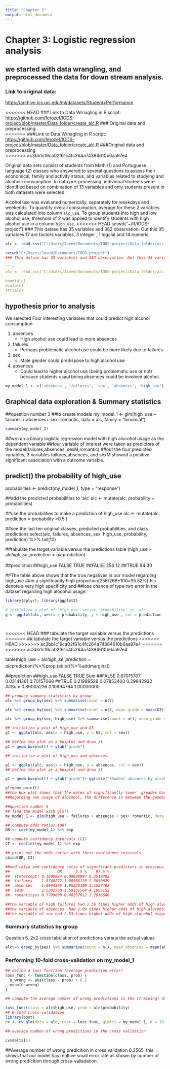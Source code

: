 ```yaml
---
title: "Chapter 3"
output: html_document
---
```



# Chapter 3: Logistic regression analysis

## we started with data wrangling, and preprocessed the data for down stream analysis. 

### Link to original data:  

<https://archive.ics.uci.edu/ml/datasets/Student+Performance>

<<<<<<< HEAD
### Link to Data Wrnagling in R script:  
<https://github.com/ferozef/IODS-project/blob/master/Data_folder/create_alc.R>
### Original data and preprocessing  
=======
###Link to Data Wrnagling in R script:  
<https://github.com/ferozef/IODS-project/blob/master/Data_folder/create_alc.R>
###Original data and preprocessing  
>>>>>>> ac3bb1c19ca02f61c4fc264a74384610b6aa97e4

Original data sets consist of students from Math (1) and Portuguese language (2) classes who answered to several questions to assess their economical, family and activity status, and variables related to studying and alcoholc consumption. In data pre-processing, individual students were identified based on combination of 13 variables and only students present in both datasets were selected.  

Alcohol use was evaluated numerically, separately for weekdays and weekends. To quantify overall consumption, average for these 2 variables was calculated into column `alc_use`. To group students into high and low alcohol use, threshold of 2 was applied to identify students with high alcohol use in a column `high_use`.
<<<<<<< HEAD
setwd("~/R/IODS-project")
### This datase has 35 variables and 382 observation. Out this 35 variables 17 are factors variables, 3 integer , 1 logcial and 14 numeric.

```r
alc <- read.csv("C:/Users/Javed/Documents/IODS-project/Data_folder/alc.csv")

setwd("C:/Users/Javed/Documents/IODS-project")
### This datase has 35 variables and 382 observation. Out this 35 variables 17 are factors variables, 3 integer , 1 logcial and 14 numeric.

```r
alc <- read.csv("C:/Users/Javed/Documents/IODS-project/Data_folder/alc.csv")

head(alc)
dim(alc)
str(alc)
```



## hypothesis prior to analysis

We selected Four interesting variables that could predict high alcohol consumption:

1.  absences
    + High alcohol use could lead to more absences
2.  failures
    + Perhaps problematic alcohol use could be more likely due to failures
3.  sex
    + Male gender could predispose to high alcohol use
4.  absences
    + Could lead to higher alcohol use (being problematic use or not) because students usaul being absences could be involved alcohol.
    
    
```r
my_model_1 <- c('absences', 'failures', 'sex', 'absences', 'high_use')
```    



## Graphical data exploration & Summary statistics



##question number 3
##to create models
my_model_1 <- glm(high_use ~ failures + absences+ sex+romantic, data = alc, family = "binomial")



```r
summary(my_model_1)
```

##we ran a binary logistic regression model with high alocohol usage as the dependent variable
##four variable of interest were taken as predictors of the model(failures,absences, sexM,romantic)
##out the four predicted variables, 3 variables failures,absences, and sexM showed a positive significant association with a outcome variable.


## predict() the probability of high_use
probabilities <- predict(my_model_1, type = "response")

##add the predicted probabilities to 'alc'
alc <- mutate(alc, probability = probabilities)

##use the probabilities to make a prediction of high_use
alc <- mutate(alc, prediction = probability >0.5 )

##see the last ten original classes, predicted probabilities, and class predictions
select(alc, failures, absences, sex, high_use, probability, prediction) %>% tail(10)

##tabulate the target variable versus the predictions
table (high_use = alc$high_use, prediction = alc$prediction)

##prediction
##high_use FALSE TRUE
##FALSE   256   12
##TRUE     84   30

##The table above shows that the true negatives in our model regarding high_use
##in a significantly high proportion(256/268*100=95.52%)this denote a very high specificity and 
##lose chance of type two error in the dataset regarding high alocohol usage.


```r
library(dplyr); library(ggplot2)

# initialize a plot of 'high_use' versus 'probability' in 'alc'
g <- ggplot(alc, aes(x = probability, y = high_use , col = prediction ) )




```



<<<<<<< HEAD
### tabulate the target variable versus the predictions
=======
## tabulate the target variable versus the predictions
<<<<<<< HEAD
>>>>>>> ac3bb1c19ca02f61c4fc264a74384610b6aa97e4
=======
>>>>>>> ac3bb1c19ca02f61c4fc264a74384610b6aa97e4

table(high_use = alc$high_use, prediction = alc$prediction)%>%prop.table()%>%addmargins()

##prediction
##high_use      FALSE       TRUE        Sum
##FALSE    0.67015707 0.03141361 0.70157068
##TRUE     0.21989529 0.07853403 0.29842932
##Sum      0.89005236 0.10994764 1.00000000




```r
## produce summary statistics by group
alc %>% group_by(sex) %>% summarise(count = n())

alc %>% group_by(sex) %>% summarise(count = n(), mean_grade = mean(G3))

alc %>% group_by(sex, high_use) %>% summarise(count = n(), mean_grade = mean(G3))

## initialize a plot of high_use and G3
g1 <- ggplot(alc, aes(x = high_use, y = G3, col = sex))

## define the plot as a boxplot and draw it
g1 + geom_boxplot() + ylab("grade")

## initialise a plot of high_use and absences

g1 <- ggplot(alc, aes(x = high_use, y = absences, col = sex))
## define the plot as a boxplot and draw it

g1 + geom_boxplot() + ylab("grade")+ ggtitle("Student absences by alcohol consumption and sex")

g1+geom_point()
##the box plot shows that the males of significantly lower  greades have a higher prevalence in terms of high alocohol usage compared to female.
##Regarding non usage of alocohol, the difference in between the gender is apparently trivial. 
```


```r
##question number 5
## find the model with glm()
my_model_1 <- glm(high_use ~ failures + absences + sex+ romantic, data = alc, family = "binomial")

## compute odds ratios (OR)
OR <- coef(my_model_1) %>% exp

## compute confidence intervals (CI)
CI <- confint(my_model_1) %>% exp

## print out the odds ratios with their confidence intervals
cbind(OR, CI)

##odd ratio and confidence ratio of significant predictors in previous models
##                     OR      2.5 %    97.5 %
##  (Intercept) 0.1606994 0.09898897 0.2519302
##  failures    1.5740272 1.08568128 2.3050629
##  absences    1.0994355 1.05336109 1.1527402
##  sexM        2.5301750 1.58131504 4.1005152
##  romanticyes 0.7799690 0.46257612 1.2936660

##the variable of high failures had 1.56 times higher odds of high alocohol usage(95% CI= 1.08 to 2.3)
##the variable of absences  had 1.09 times higher odds of high alocohol usage(95% CI= 1.05 to 1.15)
##the variable of sex had 2.53 times higher odds of high alocohol usage(95% CI= 1.58 to 4.1)


```


### Summary statistics by group
Question 6. 2x2 cross tabulation of predictions versus the actual values 
```r
alc%>% group_by(sex) %>% summarise(count = n(), mean_absences = mean(absences), mean_failures = mean(failures))

```
    
    
    
### Performing 10-fold cross-validation on my_model_1
```r
## define a loss function (average prediction error)
loss_func <- function(class, prob) {
  n_wrong <- abs(class - prob) > 0.5
  mean(n_wrong)
}

## compute the average number of wrong predictions in the (training) data

loss_func(class = alc$high_use, prob = alc$probability)
## K-fold cross-validation
library(boot)
cv <- cv.glm(data = alc, cost = loss_func, glmfit = my_model_1, K = 10)

## average number of wrong predictions in the cross validation

cv$delta[1]

```
##Average number of wrong predicition in cross validation 0,2565, this shows that our model has realtive small error rate as shown by number of wrong predicition through cross-valiadation.
